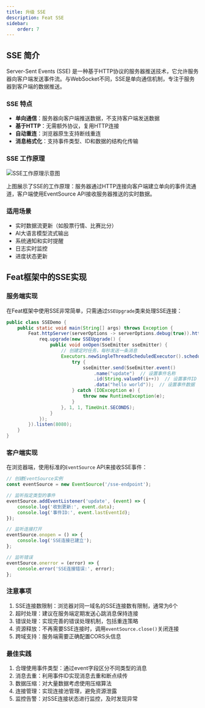 ```yaml
---
title: 升级 SSE
description: Feat SSE
sidebar:
    order: 7
---
```



<CheckAuthorize/>

## SSE 简介

Server-Sent Events (SSE) 是一种基于HTTP协议的服务器推送技术，它允许服务器向客户端发送事件流。与WebSocket不同，SSE是单向通信机制，专注于服务器到客户端的数据推送。

### SSE 特点

- **单向通信**：服务器向客户端推送数据，不支持客户端发送数据
- **基于HTTP**：无需额外协议，复用HTTP连接
- **自动重连**：浏览器原生支持断线重连
- **消息格式化**：支持事件类型、ID和数据的结构化传输

### SSE 工作原理

![SSE工作原理示意图](./img/sse_principle.svg)

上图展示了SSE的工作原理：服务器通过HTTP连接向客户端建立单向的事件流通道，客户端使用EventSource API接收服务器推送的实时数据。

### 适用场景

- 实时数据流更新（如股票行情、比赛比分）
- AI大语言模型流式输出
- 系统通知和实时提醒
- 日志实时监控
- 进度状态更新

## Feat框架中的SSE实现

### 服务端实现

在Feat框架中使用SSE非常简单，只需通过`SSEUpgrade`类来处理SSE连接：

```java
public class SSEDemo {
    public static void main(String[] args) throws Exception {
        Feat.httpServer(serverOptions -> serverOptions.debug(true)).httpHandler(req -> {
            req.upgrade(new SSEUpgrade() {
                public void onOpen(SseEmitter sseEmitter) {
                    // 创建定时任务，每秒发送一条消息
                    Executors.newSingleThreadScheduledExecutor().scheduleAtFixedRate(() -> {
                        try {
                            sseEmitter.send(SseEmitter.event()
                                .name("update")  // 设置事件名称
                                .id(String.valueOf(i++))  // 设置事件ID
                                .data("hello world"));  // 设置事件数据
                        } catch (IOException e) {
                            throw new RuntimeException(e);
                        }
                    }, 1, 1, TimeUnit.SECONDS);
                }
            });
        }).listen(8080);
    }
}
```

### 客户端实现

在浏览器端，使用标准的`EventSource` API来接收SSE事件：

```javascript
// 创建EventSource实例
const eventSource = new EventSource('/sse-endpoint');

// 监听指定类型的事件
eventSource.addEventListener('update', (event) => {
    console.log('收到更新:', event.data);
    console.log('事件ID:', event.lastEventId);
});

// 监听连接打开
eventSource.onopen = () => {
    console.log('SSE连接已建立');
};

// 监听错误
eventSource.onerror = (error) => {
    console.error('SSE连接错误:', error);
};
```

### 注意事项

1. SSE连接数限制：浏览器对同一域名的SSE连接数有限制，通常为6个
2. 超时处理：建议在服务端定期发送心跳消息保持连接
3. 错误处理：实现完善的错误处理机制，包括重连策略
4. 资源释放：不再需要SSE连接时，调用`eventSource.close()`关闭连接
5. 跨域支持：服务端需要正确配置CORS头信息

### 最佳实践

1. 合理使用事件类型：通过event字段区分不同类型的消息
2. 消息去重：利用事件ID实现消息去重和断点续传
3. 数据压缩：对大量数据考虑使用压缩算法
4. 连接管理：实现连接池管理，避免资源泄露
5. 监控告警：对SSE连接状态进行监控，及时发现异常

